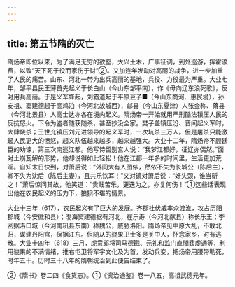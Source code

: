 ```yaml
---
---
---
```

title: 第五节隋的灭亡
---



隋炀帝即位以来，为了满足无穷的欲壑，大兴土木，广事征调，到处巡游，挥霍浪费，以致“天下死于役而家伤于财”②。又加连年发动对高丽的战争，进一步加重了人民的痛苦。山东、河北一带为出兵高丽的基地，兵役、力役最为严重。大业七年，邹平县民王薄首先起义于长白山（今山东邹平南），作《毋向辽东浪死歌》，反对用兵高丽。于是义军蜂起，刘霸道起于平原豆子■（今山东商河、惠民境），孙安祖、窦建德起于高鸡泊（今河北故城西），鄃县（今山东夏津）人张金称、蓨县（今河北景县）人高士达亦各在境内起义。隋炀帝一开始就用严刑酷法镇压人民的反抗怒火。下令为盗者随获随杀，甚至抄没全家。樊子盖镇压汾、晋间起义军时，大肆烧杀；王世充镇压刘元进领导的起义军时，一次坑杀三万人。但是屠杀只能激起人民更大的愤怒，起义队伍越来越多，越来越强大。大业十二年，隋炀帝不顾廷臣的劝谏，第三次南巡江都。他写诗留别宫人说：“我梦江都好，征辽亦偶然。”面对土崩瓦解的形势，他却说得如此轻松！他在江都一年多的时间里，生活更加荒淫。自知末日快到，对萧后说：“外间大有人图侬，然侬不失为长城公（陈后主），卿不失为沈后（陈后主妻），且共乐饮耳！”又对镜对萧后说：“好头颈，谁当斫之！”萧后惊问其故，他笑道：“贵贱苦乐，更迭为之，亦复何伤！”①这些话表现出他在农民起义的压力下，狼狈不堪的情景。

大业十三年（617），农民起义有了巨大的发展。齐郡杜伏威率众渡淮，攻占历阳郡城（今安徽和县）；渤海窦建德据有河北，在乐寿（今河北献县）称长乐王；李密据洛口城（今河南巩县东南）称魏公，威胁洛阳。隋炀帝见中原大乱，不敢北归，谋建丹阳宫，保据江东。但随从的骁果卫士多是关中人，怀念家乡，时有逃散。大业十四年（618）三月，虎贲郎将司马德戡、元礼和监门直閤裴虔通等，利用骁果的不满情绪，推右屯卫将军宇文化及为首，发动兵变，把炀帝用腰带勒死，时年五十。历时三十八年的隋朝统治到此便告结束了。

②《隋书》卷二四《食货志》。①《资治通鉴》卷一八五，高祖武德元年。
